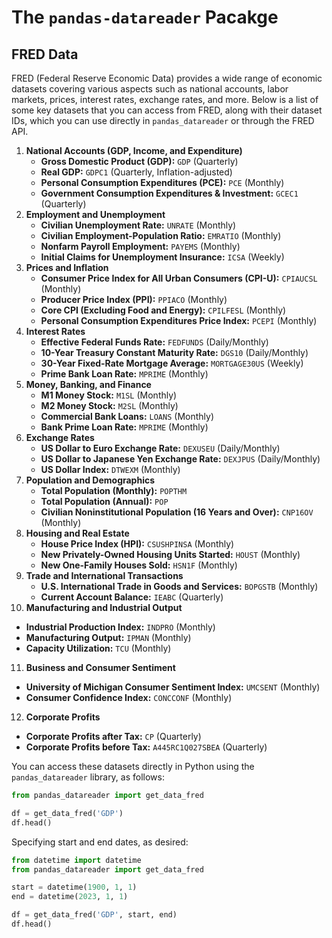 # The `pandas-datareader` Pacakge

## FRED Data

FRED (Federal Reserve Economic Data) provides a wide range of economic datasets covering various aspects such as national accounts, labor markets, prices, interest rates, exchange rates, and more. Below is a list of some key datasets that you can access from FRED, along with their dataset IDs, which you can use directly in `pandas_datareader` or through the FRED API.

1. **National Accounts (GDP, Income, and Expenditure)**
   - **Gross Domestic Product (GDP):** `GDP` (Quarterly)
   - **Real GDP:** `GDPC1` (Quarterly, Inflation-adjusted)
   - **Personal Consumption Expenditures (PCE):** `PCE` (Monthly)
   - **Government Consumption Expenditures & Investment:** `GCEC1` (Quarterly)

2. **Employment and Unemployment**
   - **Civilian Unemployment Rate:** `UNRATE` (Monthly)
   - **Civilian Employment-Population Ratio:** `EMRATIO` (Monthly)
   - **Nonfarm Payroll Employment:** `PAYEMS` (Monthly)
   - **Initial Claims for Unemployment Insurance:** `ICSA` (Weekly)

3. **Prices and Inflation**
   - **Consumer Price Index for All Urban Consumers (CPI-U):** `CPIAUCSL` (Monthly)
   - **Producer Price Index (PPI):** `PPIACO` (Monthly)
   - **Core CPI (Excluding Food and Energy):** `CPILFESL` (Monthly)
   - **Personal Consumption Expenditures Price Index:** `PCEPI` (Monthly)

4. **Interest Rates**
   - **Effective Federal Funds Rate:** `FEDFUNDS` (Daily/Monthly)
   - **10-Year Treasury Constant Maturity Rate:** `DGS10` (Daily/Monthly)
   - **30-Year Fixed-Rate Mortgage Average:** `MORTGAGE30US` (Weekly)
   - **Prime Bank Loan Rate:** `MPRIME` (Monthly)

5. **Money, Banking, and Finance**
   - **M1 Money Stock:** `M1SL` (Monthly)
   - **M2 Money Stock:** `M2SL` (Monthly)
   - **Commercial Bank Loans:** `LOANS` (Monthly)
   - **Bank Prime Loan Rate:** `MPRIME` (Monthly)

6. **Exchange Rates**
   - **US Dollar to Euro Exchange Rate:** `DEXUSEU` (Daily/Monthly)
   - **US Dollar to Japanese Yen Exchange Rate:** `DEXJPUS` (Daily/Monthly)
   - **US Dollar Index:** `DTWEXM` (Monthly)

7. **Population and Demographics**
   - **Total Population (Monthly):** `POPTHM`
   - **Total Population (Annual):** `POP`
   - **Civilian Noninstitutional Population (16 Years and Over):** `CNP16OV` (Monthly)

8. **Housing and Real Estate**
   - **House Price Index (HPI):** `CSUSHPINSA` (Monthly)
   - **New Privately-Owned Housing Units Started:** `HOUST` (Monthly)
   - **New One-Family Houses Sold:** `HSN1F` (Monthly)

9. **Trade and International Transactions**
   - **U.S. International Trade in Goods and Services:** `BOPGSTB` (Monthly)
   - **Current Account Balance:** `IEABC` (Quarterly)

10. **Manufacturing and Industrial Output**
   - **Industrial Production Index:** `INDPRO` (Monthly)
   - **Manufacturing Output:** `IPMAN` (Monthly)
   - **Capacity Utilization:** `TCU` (Monthly)

11. **Business and Consumer Sentiment**
   - **University of Michigan Consumer Sentiment Index:** `UMCSENT` (Monthly)
   - **Consumer Confidence Index:** `CONCCONF` (Monthly)

12. **Corporate Profits**
   - **Corporate Profits after Tax:** `CP` (Quarterly)
   - **Corporate Profits before Tax:** `A445RC1Q027SBEA` (Quarterly)


You can access these datasets directly in Python using the `pandas_datareader` library, as follows:

```python
from pandas_datareader import get_data_fred

df = get_data_fred('GDP')
df.head()
```


Specifying start and end dates, as desired:

```python
from datetime import datetime
from pandas_datareader import get_data_fred

start = datetime(1900, 1, 1)
end = datetime(2023, 1, 1)

df = get_data_fred('GDP', start, end)
df.head()
```
